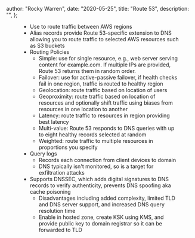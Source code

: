 
  author: "Rocky Warren",
  date: "2020-05-25",
  title: "Route 53",
  description: "",
};


<Figure caption="AWS multi-region network" src={awsNetwork} />

- Use to route traffic between AWS regions
- Alias records provide Route 53-specific extension to DNS allowing you to route traffic to selected AWS resources such as S3 buckets
- Routing Policies
  - Simple: use for single resource, e.g., web server serving content for example.com. If multiple IPs are provided, Route 53 returns them in random order.
  - Failover: use for active-passive failover, if health checks fail in one region, traffic is routed to healthy region
  - Geolocation: route traffic based on location of users
  - Geoproximity: route traffic based on location of resources and optionally shift traffic using biases from resources in one location to another
  - Latency: route traffic to resources in region providing best latency
  - Multi-value: Route 53 responds to DNS queries with up to eight healthy records selected at random
  - Weighted: route traffic to multiple resources in proportions you specify
- Query logs
  - Records each connection from client devices to domain
  - DNS typically isn't monitored, so is a target for exfiltration attacks
- Supports DNSSEC, which adds digital signatures to DNS records to verify authenticity, prevents DNS spoofing aka cache poisoning
  - Disadvantages including added complexity, limited TLD and DNS server support, and increased DNS query resolution time
  - Enable in hosted zone, create KSK using KMS, and provide public key to domain registrar so it can be forwarded to TLD
